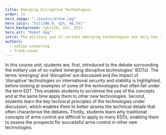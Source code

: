 ```yaml
---
title: Emerging Disruptive Technologies
order: 15
hero_image: "./assets/drone.jpg"
hero_color: "hsl(206.9, 42%, 86.5%)"
hero_background: rgb(236, 242, 251)
hero_alt: "Robot dog"
intro: The military use of certain emerging technologies not only has the potential to revolutionise warfare, but also to cause disruption on the international stage. At the same time, traditional arms control measures have little or no effect. New approaches are needed but discussion on the issue has so far been limited.
authors:
  - niklas-schoernig
  - frank-sauer
---
```


In this course unit, students are, first, introduced to the debate surrounding the military use of so-called ‘emerging disruptive technologies’ (EDTs). The terms ‘emerging’ and ‘disruptive’ are discussed and the impact of ‘disruptive’ technologies on international security and stability is highlighted, before looking at examples of some of the technologies that often fall under the term EDT. This enables students to scrutinise the use of the concepts and at the same time apply them to other new technologies. Second, students learn the key technical principles of the technologies under discussion, which enables them to better assess the technical details that often characterise the debates. Thirdly, students learn why traditional concepts of arms control are difficult to apply to many EDTs, enabling them to assess the prospects for successful arms control in other new technologies.
